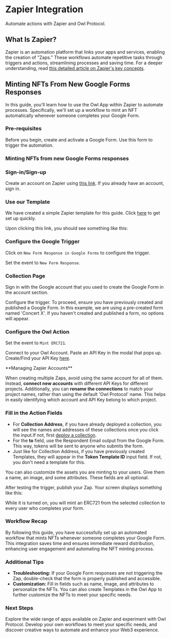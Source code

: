 
# Zapier Integration

Automate actions with Zapier and Owl Protocol.

## What Is Zapier?

Zapier is an automation platform that links your apps and services, enabling the creation of "Zaps." These workflows automate repetitive tasks through triggers and actions, streamlining processes and saving time. For a deeper understanding, read [this detailed article on Zapier's key concepts](https://help.zapier.com/hc/en-us/articles/8496181725453-Learn-key-concepts-in-Zapier#01H8C8M007K6JTQYNV97BV3ED3).

## Minting NFTs From New Google Forms Responses

In this guide, you'll learn how to use the Owl App within Zapier to automate processes. Specifically, we'll set up a workflow to mint an NFT automatically whenever someone completes your Google Form.

### Pre-requisites

Before you begin, create and activate a Google Form. Use this form to trigger the automation.

### Minting NFTs from new Google Forms responses

<Steps>

### Sign-in/Sign-up

Create an account on Zapier using [this link](https://zapier.com/sign-up). If you already have an account, sign in.

### Use our Template

We have created a simple Zapier template for this guide. Click [here](https://zapier.com/app/editor/template/1741724) to get set up quickly.

Upon clicking this link, you should see something like this:


<Screenshot src={start} alt="start" />

### Configure the Google Trigger

Click on `New Form Response in Google Forms` to configure the trigger.

Set the event to `New Form Response`.


### Collection Page

<Screenshot src={googleEvent} alt="googleEvent" />

Sign in with the Google account that you used to create the Google Form in the account section.


<Screenshot src={googleAccount} alt="googleAccount" />

Configure the trigger. To proceed, ensure you have previously created and published a Google Form. In this example, we are using a pre-created form named 'Concert X'. If you haven't created and published a form, no options will appear.


<Screenshot src={googleTrigger} alt="googleTrigger" />

### Configure the Owl Action

Set the event to `Mint ERC721`.


<Screenshot src={owlEvent} alt="owlEvent" />

Connect to your Owl Account. Paste an API Key in the modal that pops up. Create/Find your API Key [here](/dashboard-docs/get-api-key).

<Callout type="warning">
  **Managing Zapier Accounts**

When creating multiple Zaps, avoid using the same account for all of them. Instead, **connect new accounts** with different API Keys for different projects. Additionally, you can **rename the connections** to match your project names, rather than using the default 'Owl Protocol' name. This helps in easily identifying which account and API Key belong to which project.

</Callout>


<Screenshot src={owlAccount} alt="owlAccount" />

### Fill in the Action Fields

-   For **Collection Address**, if you have already deployed a collection, you will see the names and addresses of these collections once you click the input.If not, first [deploy a collection](/dashboard-docs/deploy-collection).
-   For the **to** field, use the Respondent Email output from the Google Form. This way, tokens will be sent to anyone who submits the form.
-   Just like for Collection Address, if you have previously created Templates, they will appear in the **Token Template ID** input field. If not, you don't need a template for this.


<Screenshot src={owlAction} alt="owlAction" />

You can also customize the assets you are minting to your users. Give them a name, an image, and some attributes. These fields are all optional.


<Screenshot src={owlAction2} alt="owlAction2" />

After testing the trigger, publish your Zap. Your screen displays something like this:


<Screenshot src={success} alt="success" />

While it is turned on, you will mint an ERC721 from the selected collection to every user who completes your form.

</Steps>

### Workflow Recap

By following this guide, you have successfully set up an automated workflow that mints NFTs whenever someone completes your Google Form. This integration saves time and ensures immediate reward distribution, enhancing user engagement and automating the NFT minting process.

### Additional Tips

-   **Troubleshooting:** If your Google Form responses are not triggering the Zap, double-check that the form is properly published and accessible.
-   **Customization:** Fill in fields such as name, image, and attributes to personalize the NFTs. You can also create Templates in the Owl App to further customize the NFTs to meet your specific needs.

### Next Steps

Explore the wide range of apps available on Zapier and experiment with Owl Protocol. Develop your own workflows to meet your specific needs, and discover creative ways to automate and enhance your Web3 experience.
